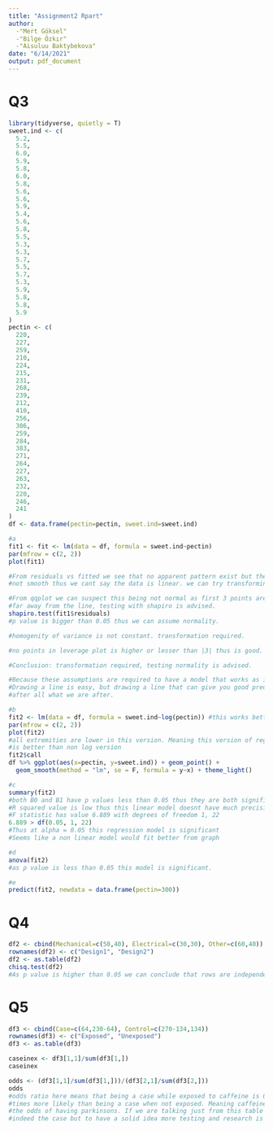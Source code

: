```yaml
---
title: "Assignment2 Rpart"
author: 
  -"Mert Göksel"
  -"Bilge Özkır"
  -"Aisuluu Baktybekova"
date: "6/14/2021"
output: pdf_document
---
```


# Q3

```r
library(tidyverse, quietly = T)
sweet.ind <- c(
  5.2,
  5.5,
  6.0,
  5.9,
  5.8,
  6.0,
  5.8,
  5.6,
  5.6,
  5.9,
  5.4,
  5.6,
  5.8,
  5.5,
  5.3,
  5.3,
  5.7,
  5.5,
  5.7,
  5.3,
  5.9,
  5.8,
  5.8,
  5.9
)
pectin <- c(
  220,
  227,
  259,
  210,
  224,
  215,
  231,
  268,
  239,
  212,
  410,
  256,
  306,
  259,
  284,
  383,
  271,
  264,
  227,
  263,
  232,
  220,
  246,
  241
)
df <- data.frame(pectin=pectin, sweet.ind=sweet.ind)

#a
fit1 <- fit <- lm(data = df, formula = sweet.ind~pectin)
par(mfrow = c(2, 2))
plot(fit1)

#From residuals vs fitted we see that no apparent pattern exist but the line is
#not smooth thus we cant say the data is linear. we can try transforming data

#From qqplot we can suspect this being not normal as first 3 points are very 
#far away from the line, testing with shapiro is advised.
shapiro.test(fit1$residuals)
#p value is bigger than 0.05 thus we can assume normality.

#homogenity of variance is not constant. transformation required.

#no points in leverage plot is higher or lesser than |3| thus is good.

#Conclusion: transformation required, testing normality is advised.

#Because these assumptions are required to have a model that works as intended.
#Drawing a line is easy, but drawing a line that can give you good predictions is
#after all what we are after.

#b
fit2 <- lm(data = df, formula = sweet.ind~log(pectin)) #this works better
par(mfrow = c(2, 2))
plot(fit2)
#all extremities are lower in this version. Meaning this version of regression
#is better than non log version
fit2$call
df %>% ggplot(aes(x=pectin, y=sweet.ind)) + geom_point() + 
  geom_smooth(method = "lm", se = F, formula = y~x) + theme_light()

#c
summary(fit2)
#both B0 and B1 have p values less than 0.05 thus they are both significant
#R squared value is low thus this linear model doesnt have much precision
#F statistic has value 6.889 with degrees of freedom 1, 22
6.889 > df(0.05, 1, 22)
#Thus at alpha = 0.05 this regression model is significant
#Seems like a non linear model would fit better from graph

#d
anova(fit2)
#as p value is less than 0.05 this model is significant.

#e
predict(fit2, newdata = data.frame(pectin=300))

```
\newpage
# Q4

```r
df2 <- cbind(Mechanical=c(50,40), Electrical=c(30,30), Other=c(60,40))
rownames(df2) <- c("Design1", "Design2")
df2 <- as.table(df2)
chisq.test(df2)
#As p value is higher than 0.05 we can conclude that rows are independent
```
\newpage
# Q5

```r
df3 <- cbind(Case=c(64,230-64), Control=c(270-134,134))
rownames(df3) <- c("Exposed", "Unexposed")
df3 <- as.table(df3)

caseinex <- df3[1,1]/sum(df3[1,])
caseinex

odds <- (df3[1,1]/sum(df3[1,]))/(df3[2,1]/sum(df3[2,]))
odds
#odds ratio here means that being a case while exposed to caffeine is 0.5783.. 
#times more likely than being a case when not exposed. Meaning caffeine lowers 
#the odds of having parkinsons. If we are talking just from this table then this is
#indeed the case but to have a solid idea more testing and research is required.
```

